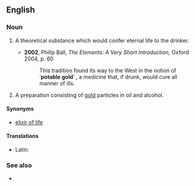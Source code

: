==English==

===Noun===
{{en-noun|-|head=[[potable]] [[gold]]}}

# {{historical}} A theoretical substance which would confer eternal life to the drinker.
#* '''2002''', Philip Ball, ''The Elements: A Very Short Introduction'', Oxford 2004, p. 60
#*: This tradition found its way to the West in the notion of ‘'''potable gold'''’ {{qualifier|aurum potabile}}, a medicine that, if drunk, would cure all manner of ills.
# {{historical}} A preparation consisting of [[gold]] particles in oil and alcohol.

====Synonyms====
* {{sense|drink conferring eternal life}} [[elixir of life]]

====Translations====
{{trans-top|theoretical substance}}
{{trans-mid}}
{{trans-bottom}}

{{trans-top|drink consisting of gold particles in oil and alcohol}}
{{trans-mid}}
{{trans-bottom}}

{{checktrans-top}}
* Latin: {{t-|la|aurum potabile}}
{{trans-mid}}
{{trans-bottom}}

===See also===
* {{l|en|colloidal gold}}